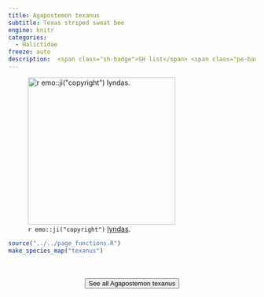 ```yaml
---
title: Agapostemon texanus
subtitle: Texas striped sweat bee
engine: knitr
categories:
  - Halictidae
freeze: auto
description:  <span class="sh-badge">SH list</span> <span class="pe-badge">PM Evidence</span> <span class="gali-badge">Galiano</span>
---
```

![`r emo::ji("copyright")` [lyndas ](https://inaturalist.ca/photos/290699251/).](https://inaturalist-open-data.s3.amazonaws.com/photos/290699251/large.jpeg){height=300}





```r
source("../../page_functions.R")
make_species_map("texanus")
```
<br><br>
<center>


<a href="https://inaturalist.ca/observations?place_id=7085&quality_grade=research&subview=map&taxon_id=133797"><button type="button" class="btn btn-secondary">See all Agapostemon texanus <i class="fa-solid fa-arrow-up-right-from-square"></i> </button></a>
</center>
